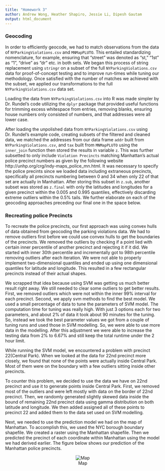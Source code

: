 ```yaml
---
title: "Homework 3"
author: Andrew Wong, Heather Shapiro, Jessie Li, Dipesh Gautam
output: html_document
---
```



### Geocoding
In order to efficiently geocode, we had to match observations from the data of `NYParkingViolations.csv` and `MNMapPLUTO`. This entailed standardizing nomenclature, for example, ensuring that "street" was denoted as "st," "1st" as "1", "drive" as "dr" etc. in both sets. We began this process of string replacement using `stringr` on a subset of the full `NYParkingViolations.csv` data for proof-of-concept testing and to improve run-times while tuning our methodology. Once satisfied with the number of matches we achieved with the subset, we applied our transformations to the full `NYParkingViolations.csv` data set. 

Loading the data from `NYParkingViolations.csv` into R was made simpler by Dr. Rundel's code utilizing the `dplyr` package that provided useful functions for trimming excess whitespace from entries, removing blanks, ensuring house numbers only consisted of numbers, and that addresses were all lower case. 

After loading the unpolished data from `NYParkingViolations.csv` using Dr. Rundel's example code, creating subsets of the filtered and cleaned data, we matched the addresses from our data frame `addr` built from `NYParkingViolations.csv`, and `tax` built from `MNMapPLUTO` using the `inner_join` function then stored the results in variable `z`. This was further subsetted to only include `Violation Precincts` matching Manhattan's actual police precinct numbers as given by the following website http://unhp.org/crg/indy-maps_police_mn.html. It was necessary to specify the police precints since we loaded data including extraneous precincts, specifically all precincts numbering between 0 and 34 when only 22 of that set are actually in Manhattan. After storing this subset in `z.sub`, another subset was stored as `z.final` with only the latitudes and longitudes for a given precinct within the 0.005 and 0.995 quantiles, effectively discarding extreme outliers within the 0.5% tails. We further elaborate on each of the geocoding approaches preceding our final one in the space below.

### Recreating police Precincts

To recreate the police precincts, our first approach was using convex hulls of data obtained from geocoding the parking violations data. We had to remove outliers first before we could use convex hulls to get the boundaries of the precincts. We removed the outliers by checking if a point lied with certain inner percentile of another precinct and rejecting it if it did. We started with inner 30th percentile and incrementally got to 98th percentile removing outliers after each iteration. We were not able to properly implement two-dimensional quantiles and ended up using one dimensional quantiles for latitude and longitude. This resulted in a few rectangular precincts instead of their actual shapes.

We scrapped that idea because using SVM was getting us much better result right away.
We still needed to clear some outliers to get better results. First, we removed outliers which were not within the inner 99% interval for each precinct. Second, we apply svm methods to find the best model. We used a small percentage of data to tune the parameters of SVM model. The computation time for tuning was really high. With just 3 options each for two parameters, and about 2% of data it took about 90 minutes for the tuning. So, instead we took the best parameter values we got from a couple of tuning runs and used those in SVM modelling. So, we were able to use more data in the modelling. After this adjustment we were able to increase the testing data from 2% to 6.67% and still keep the total runtime under the 2 hour limit.

While running the SVM model, we encountered a problem with precinct 22(Central Park). When we looked at the data for 22nd precinct more closely, we found that none of the points were actually inside Central Park. Most of them were on the boundary with a few outliers sitting inside other precincts.

To counter this problem, we decided to use the data we have on 22nd precinct and use it to generate points inside Central Park. First, we removed most of the outliers and were left mostly with data on the border of 22nd precinct. Then, we randomly generated slightly skewed data inside the bound of remaining 22nd precinct data using gamma distribution on both latitude and longitude. We then added assigned all of these points to precinct 22 and added them to the data set used on SVM modelling.

Next, we needed to use the prediction model we had on the map of Manhattan. To accomplish this, we used the NYC borough boundary shapefile. We created a raster using the Manhattan shapefile. Then we predicted the precinct of each coordinate within Manhattan using the model we had derived earlier. The figure below shows our prediction of the Manhattan police precincts.

<div style="text-align:center">
![Map](plot.png)
</div>